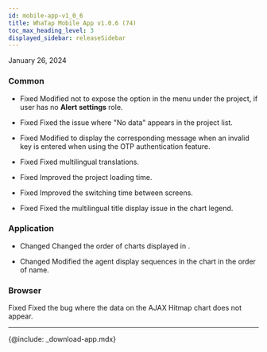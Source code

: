 ```yaml
---
id: mobile-app-v1_0_6
title: WhaTap Mobile App v1.0.6 (74)
toc_max_heading_level: 3
displayed_sidebar: releaseSidebar
---
```


January 26, 2024

### Common

- <Status>Fixed</Status> Modified not to expose the <Appname sid="alert_settins" className="uitext" /> option in the <Appname sid="setting" className="uitext" /> menu under the project, if user has no <b>Alert settings</b> role.

- <Status>Fixed</Status> Fixed the issue where "No data" appears in the project list.

- <Status>Fixed</Status> Modified to display the corresponding message when an invalid key is entered when using the OTP authentication feature.

- <Status>Fixed</Status> Fixed multilingual translations.

- <Status>Fixed</Status> Improved the project loading time.

- <Status>Fixed</Status> Improved the switching time between screens.

- <Status>Fixed</Status> Fixed the multilingual title display issue in the chart legend.

### Application

- <Status>Changed</Status> Changed the order of charts displayed in <Appname sid="dashboard" className="uitext" />.

- <Status>Changed</Status> Modified the agent display sequences in the <Appname sid="active_transaction" className="uitext" /> chart in the order of name.

### Browser

<Status>Fixed</Status> Fixed the bug where the data on the <span class="uitext">AJAX Hitmap</span> chart does not appear.

* * *

{@include: _download-app.mdx}
